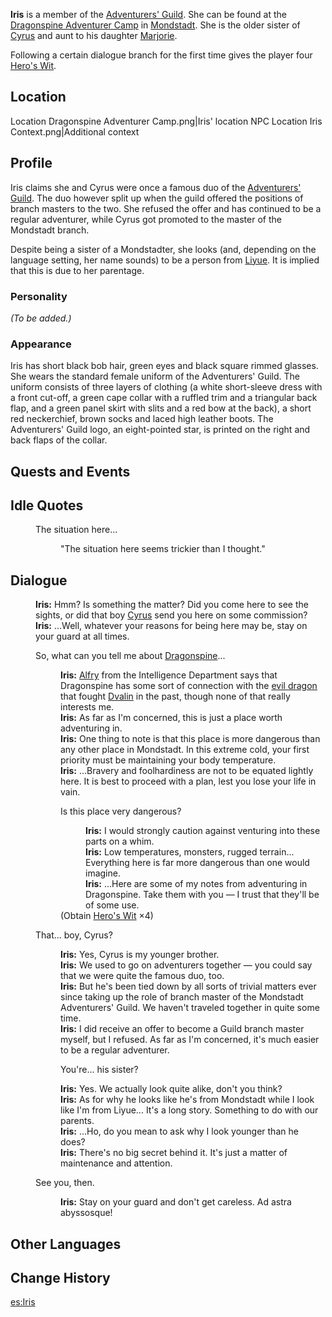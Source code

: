 {{About|the NPC found at Dragonspine Adventurer Camp|the NPC found at Sumeru City|Iris (Sumeru City)}}
{{Meta
|missing_NPC_profile  = yes
}}
{{Character Infobox
|image            = NPC Iris.png
|name             = Iris
|region           = Mondstadt
|affiliation      = Adventurers' Guild
|title            = Adventurer
|type             = NPC
|sibling          = Cyrus
|relative         = Marjorie
|relativeNote     = Niece
|dialoguereward   = {{Card|Hero's Wit|4}}
}}
'''Iris''' is a member of the [[Adventurers' Guild]]. She can be found at the [[Dragonspine Adventurer Camp]] in [[Mondstadt]]. She is the older sister of [[Cyrus]] and aunt to his daughter [[Marjorie]].

Following a certain dialogue branch for the first time gives the player four [[Hero's Wit]].

==Location==
<gallery>
Location Dragonspine Adventurer Camp.png|Iris' location
NPC Location Iris Context.png|Additional context
</gallery>

==Profile==
Iris claims she and Cyrus were once a famous duo of the [[Adventurers' Guild]]. The duo however split up when the guild offered the positions of branch masters to the two. She refused the offer and has continued to be a regular adventurer, while Cyrus got promoted to the master of the Mondstadt branch.

Despite being a sister of a Mondstadter, she looks (and, depending on the language setting, her name sounds) to be a person from [[Liyue]]. It is implied that this is due to her parentage.

===Personality===
''(To be added.)''

===Appearance===
Iris has short black bob hair, green eyes and black square rimmed glasses. She wears the standard female uniform of the Adventurers' Guild. The uniform consists of three layers of clothing (a white short-sleeve dress with a front cut-off, a green cape collar with a ruffled trim and a triangular back flap, and a green panel skirt with slits and a red bow at the back), a short red neckerchief, brown socks and laced high leather boots. The Adventurers' Guild logo, an eight-pointed star, is printed on the right and back flaps of the collar.

==Quests and Events==
{{Quests and Events}}

==Idle Quotes==
{{Dialogue start}}
: {{DIcon|Idle}} The situation here...
:: {{A|VO Iris 01.ogg}} "The situation here seems trickier than I thought."
{{Dialogue end}}

==Dialogue==
{{Dialogue start}}
:'''Iris:''' Hmm? Is something the matter? Did you come here to see the sights, or did that boy [[Cyrus]] send you here on some commission?
:'''Iris:''' ...Well, whatever your reasons for being here may be, stay on your guard at all times.
:{{DIcon}} So, what can you tell me about [[Dragonspine]]...
::'''Iris:''' [[Alfry]] from the Intelligence Department says that Dragonspine has some sort of connection with the [[Durin|evil dragon]] that fought [[Dvalin]] in the past, though none of that really interests me.
::'''Iris:''' As far as I'm concerned, this is just a place worth adventuring in.
::'''Iris:''' One thing to note is that this place is more dangerous than any other place in Mondstadt. In this extreme cold, your first priority must be maintaining your body temperature.
::'''Iris:''' ...Bravery and foolhardiness are not to be equated lightly here. It is best to proceed with a plan, lest you lose your life in vain.
::{{DIcon|Reward}} Is this place very dangerous?
:::'''Iris:''' I would strongly caution against venturing into these parts on a whim.
:::'''Iris:''' Low temperatures, monsters, rugged terrain... Everything here is far more dangerous than one would imagine.
:::'''Iris:''' ...Here are some of my notes from adventuring in Dragonspine. Take them with you &mdash; I trust that they'll be of some use.
::;(Obtain [[Hero's Wit]] ×4)
:{{DIcon}} That... boy, Cyrus?
::'''Iris:''' Yes, Cyrus is my younger brother.
::'''Iris:''' We used to go on adventurers together &mdash; you could say that we were quite the famous duo, too.
::'''Iris:''' But he's been tied down by all sorts of trivial matters ever since taking up the role of branch master of the Mondstadt Adventurers' Guild. We haven't traveled together in quite some time.
::'''Iris:''' I did receive an offer to become a Guild branch master myself, but I refused. As far as I'm concerned, it's much easier to be a regular adventurer.
::{{DIcon}} You're... his sister?
::'''Iris:''' Yes. We actually look quite alike, don't you think?
::'''Iris:''' As for why he looks like he's from Mondstadt while I look like I'm from Liyue... It's a long story. Something to do with our parents.
::'''Iris:''' ...Ho, do you mean to ask why I look younger than he does?
::'''Iris:''' There's no big secret behind it. It's just a matter of maintenance and attention.
:{{DIcon}} See you, then.
::'''Iris:''' Stay on your guard and don't get careless. Ad astra abyssosque!
{{Dialogue end}}

==Other Languages==
{{Other Languages
|default_hidden = 1
|en      = Iris
|zhs     = 玉霞
|zhs_rm  = Yùxiá
|zht     = 玉霞
|zht_rm  = Yùxiá
<!-- |zh_tl   = Jade Red-Clouds -->
|ja      = 玉霞
|ja_rm   = Gyokuka{{Assumed}}
|ko      = {{tt|옥|玉}}희<!--姬?曦?-->
|ko_rm   = Ok-hui
<!-- |ko_tl   = Jade ??? -->
|es      = Iris
|fr      = Iris
|ru      = Юй Ся
|th      = Iris
|vi      = Iris
|de      = Iris
|id      = Iris
|pt      = Yuxia
|tr      = Iris
|it      = Iris
}}

==Change History==
{{Change History|1.2}}

[[es:Iris]]